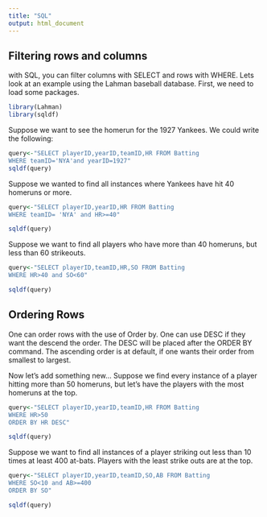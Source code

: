 ```yaml
---
title: "SQL"
output: html_document
---
```


## Filtering rows and columns 

with SQL, you can filter columns with SELECT and rows with WHERE.  Lets look at an example using the Lahman baseball database.  First, we need to load some packages.

```r
library(Lahman)
library(sqldf)
```

Suppose we want to see the homerun for the 1927 Yankees.  We could write the following: 

```r
query<-"SELECT playerID,yearID,teamID,HR FROM Batting
WHERE teamID='NYA'and yearID=1927"
sqldf(query)
```

Suppose we wanted to find all instances where Yankees have hit 40 homeruns or more. 

```r
query<-"SELECT playerID,yearID,HR FROM Batting
WHERE teamID= 'NYA' and HR>=40"

sqldf(query)
```

Suppose we want to find all players who have more than 40 homeruns, but less than 60 strikeouts. 

```r
query<-"SELECT playerID,teamID,HR,SO FROM Batting
WHERE HR>40 and SO<60"

sqldf(query)
```

## Ordering Rows 
One can order rows with the use of Order by. One can use DESC if they want the descend the order.  The DESC will be placed after the ORDER BY command. The ascending order is at default, if one wants their order from smallest to largest.  

Now let's add something new... Suppose we find every instance of a player hitting more than 50 homeruns, but let's have the players with the most homeruns at the top. 

```r
query<-"SELECT playerID,yearID,teamID,HR FROM Batting
WHERE HR>50
ORDER BY HR DESC"

sqldf(query)
```

Suppose we want to find all instances of a player striking out less than 10 times at least 400 at-bats. Players with the least strike outs are at the top. 

```r
query<-"SELECT playerID,yearID,teamID,SO,AB FROM Batting
WHERE SO<10 and AB>=400
ORDER BY SO"

sqldf(query)
```




